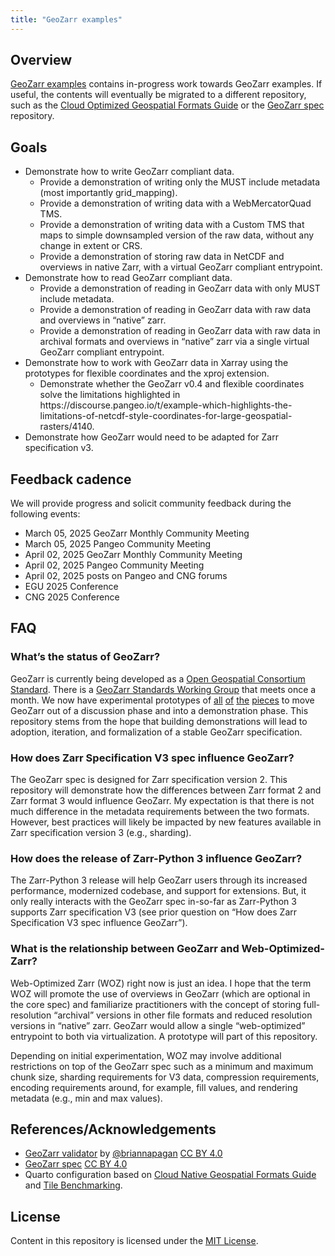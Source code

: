 ```yaml
---
title: "GeoZarr examples"
---
```


## Overview

[GeoZarr examples](https://github.com/developmentseed/geozarr-examples) contains in-progress work towards GeoZarr examples. If useful, the contents will eventually be migrated to a different repository, such as the
[Cloud Optimized Geospatial Formats Guide](https://github.com/cloudnativegeo/cloud-optimized-geospatial-formats-guide) or the [GeoZarr spec](https://github.com/zarr-developers/geozarr-spec)
repository.

## Goals

- Demonstrate how to write GeoZarr compliant data.
    - Provide a demonstration of writing only the MUST include metadata (most importantly grid_mapping).
    - Provide a demonstration of writing data with a WebMercatorQuad TMS.
    - Provide a demonstration of writing data with a Custom TMS that maps to simple downsampled version of the raw data, without any change in extent or CRS.
    - Provide a demonstration of storing raw data in NetCDF and overviews in native Zarr, with a virtual GeoZarr compliant entrypoint.
- Demonstrate how to read GeoZarr compliant data.
    - Provide a demonstration of reading in GeoZarr data with only MUST include metadata.
    - Provide a demonstration of reading in GeoZarr data with raw data and overviews in "native" zarr.
    - Provide a demonstration of reading in GeoZarr data with raw data in archival formats and overviews in "native" zarr via a single virtual GeoZarr compliant entrypoint.
- Demonstrate how to work with GeoZarr data in Xarray using the prototypes for flexible coordinates and the xproj extension.
    - Demonstrate whether the GeoZarr v0.4 and flexible coordinates solve the limitations highlighted in https://discourse.pangeo.io/t/example-which-highlights-the-limitations-of-netcdf-style-coordinates-for-large-geospatial-rasters/4140.
- Demonstrate how GeoZarr would need to be adapted for Zarr specification v3.

## Feedback cadence

We will provide progress and solicit community feedback during the following events:

- March 05, 2025 GeoZarr Monthly Community Meeting
- March 05, 2025 Pangeo Community Meeting
- April 02, 2025 GeoZarr Monthly Community Meeting
- April 02, 2025 Pangeo Community Meeting
- April 02, 2025 posts on Pangeo and CNG forums
- EGU 2025 Conference
- CNG 2025 Conference

## FAQ

### What's the status of GeoZarr?

GeoZarr is currently being developed as a [Open Geospatial Consortium Standard](https://www.ogc.org/announcement/ogc-forms-new-geozarr-standards-working-group-to-establish-a-zarr-encoding-for-geospatial-data/).
There is a [GeoZarr Standards Working Group](https://portal.ogc.org/index.php?m=public&orderby=default&tab=7) that meets once a month. We now have
experimental prototypes of [all](https://github.com/pydata/xarray/pull/9543) [of](https://github.com/zarr-developers/VirtualiZarr/pull/271) [the](https://xproj.readthedocs.io/en/latest/usage.html)
[pieces](https://zarr.dev/blog/zarr-python-3-release/) to move GeoZarr out of a discussion phase and into a demonstration phase. This repository stems from the hope that building demonstrations will lead to
adoption, iteration, and formalization of a stable GeoZarr specification.

### How does Zarr Specification V3 spec influence GeoZarr?

The GeoZarr spec is designed for Zarr specification version 2. This repository will demonstrate how the differences between Zarr format 2 and Zarr format 3 would
influence GeoZarr. My expectation is that there is not much difference in the metadata requirements between the two formats. However, best practices will likely be impacted by new features available
in Zarr specification version 3 (e.g., sharding).

### How does the release of Zarr-Python 3 influence GeoZarr?

The Zarr-Python 3 release will help GeoZarr users through its increased performance, modernized codebase, and support for extensions. But, it only really interacts with the GeoZarr spec in-so-far
as Zarr-Python 3 supports Zarr specification V3 (see prior question on "How does Zarr Specification V3 spec influence GeoZarr").

### What is the relationship between GeoZarr and Web-Optimized-Zarr?

Web-Optimized Zarr (WOZ) right now is just an idea. I hope that the term WOZ will promote the use of overviews in GeoZarr (which are optional in the core spec) and familiarize practitioners with the concept of storing full-resolution "archival" versions in other file formats and reduced resolution versions in "native" zarr. GeoZarr would allow a single "web-optimized" entrypoint to both via virtualization. A prototype will part of this repository.

Depending on initial experimentation, WOZ may involve additional restrictions on top of the GeoZarr spec such as a minimum and maximum chunk size, sharding requirements for V3 data, compression requirements, encoding requirements around, for example, fill values, and rendering metadata (e.g., min and max values).

## References/Acknowledgements

- [GeoZarr validator](https://github.com/briannapagan/geozarr-validator) by [@briannapagan](https://github.com/briannapagan) [CC BY 4.0](http://creativecommons.org/licenses/by/4.0/)
- [GeoZarr spec](https://github.com/zarr-developers/geozarr-spec) [CC BY 4.0](http://creativecommons.org/licenses/by/4.0/)
- Quarto configuration based on [Cloud Native Geospatial Formats Guide](https://github.com/cloudnativegeo/cloud-optimized-geospatial-formats-guide) and [Tile Benchmarking](https://developmentseed.org/tile-benchmarking/).

## License

Content in this repository is licensed under the [MIT License](LICENSE.txt).